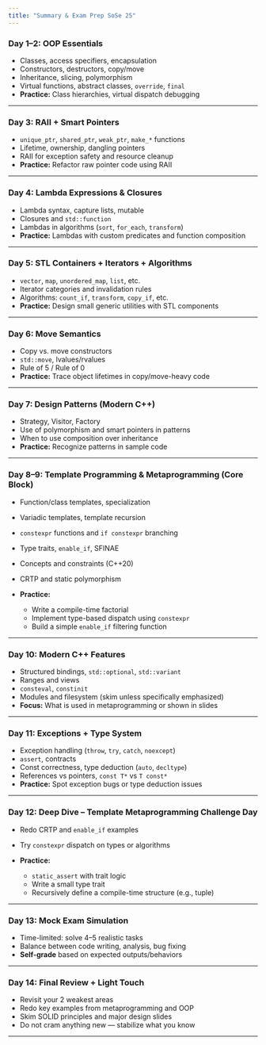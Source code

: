 ```yaml
---
title: "Summary & Exam Prep SoSe 25"
---
```


### **Day 1–2: OOP Essentials**

* Classes, access specifiers, encapsulation
* Constructors, destructors, copy/move
* Inheritance, slicing, polymorphism
* Virtual functions, abstract classes, `override`, `final`
* **Practice:** Class hierarchies, virtual dispatch debugging

---

### **Day 3: RAII + Smart Pointers**

* `unique_ptr`, `shared_ptr`, `weak_ptr`, `make_*` functions
* Lifetime, ownership, dangling pointers
* RAII for exception safety and resource cleanup
* **Practice:** Refactor raw pointer code using RAII

---

### **Day 4: Lambda Expressions & Closures**

* Lambda syntax, capture lists, mutable
* Closures and `std::function`
* Lambdas in algorithms (`sort`, `for_each`, `transform`)
* **Practice:** Lambdas with custom predicates and function composition

---

### **Day 5: STL Containers + Iterators + Algorithms**

* `vector`, `map`, `unordered_map`, `list`, etc.
* Iterator categories and invalidation rules
* Algorithms: `count_if`, `transform`, `copy_if`, etc.
* **Practice:** Design small generic utilities with STL components

---

### **Day 6: Move Semantics**

* Copy vs. move constructors
* `std::move`, lvalues/rvalues
* Rule of 5 / Rule of 0
* **Practice:** Trace object lifetimes in copy/move-heavy code

---

### **Day 7: Design Patterns (Modern C++)**

* Strategy, Visitor, Factory
* Use of polymorphism and smart pointers in patterns
* When to use composition over inheritance
* **Practice:** Recognize patterns in sample code

---

### **Day 8–9: Template Programming & Metaprogramming (Core Block)**

* Function/class templates, specialization
* Variadic templates, template recursion
* `constexpr` functions and `if constexpr` branching
* Type traits, `enable_if`, SFINAE
* Concepts and constraints (C++20)
* CRTP and static polymorphism
* **Practice:**

  * Write a compile-time factorial
  * Implement type-based dispatch using `constexpr`
  * Build a simple `enable_if` filtering function

---

### **Day 10: Modern C++ Features**

* Structured bindings, `std::optional`, `std::variant`
* Ranges and views
* `consteval`, `constinit`
* Modules and filesystem (skim unless specifically emphasized)
* **Focus:** What is used in metaprogramming or shown in slides

---

### **Day 11: Exceptions + Type System**

* Exception handling (`throw`, `try`, `catch`, `noexcept`)
* `assert`, contracts
* Const correctness, type deduction (`auto`, `decltype`)
* References vs pointers, `const T*` vs `T const*`
* **Practice:** Spot exception bugs or type deduction issues

---

### **Day 12: Deep Dive – Template Metaprogramming Challenge Day**

* Redo CRTP and `enable_if` examples
* Try `constexpr` dispatch on types or algorithms
* **Practice:**

  * `static_assert` with trait logic
  * Write a small type trait
  * Recursively define a compile-time structure (e.g., tuple)

---

### **Day 13: Mock Exam Simulation**

* Time-limited: solve 4–5 realistic tasks
* Balance between code writing, analysis, bug fixing
* **Self-grade** based on expected outputs/behaviors

---

### **Day 14: Final Review + Light Touch**

* Revisit your 2 weakest areas
* Redo key examples from metaprogramming and OOP
* Skim SOLID principles and major design slides
* Do not cram anything new — stabilize what you know

---